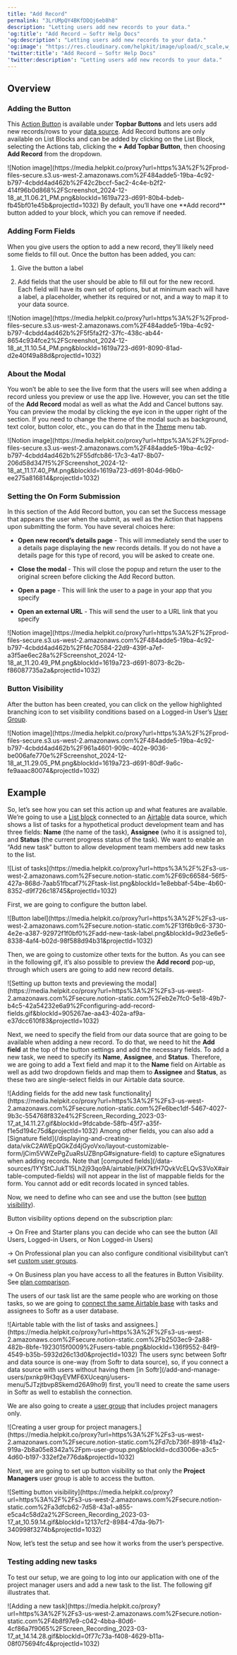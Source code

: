 ```yaml
---
title: "Add Record"
permalink: "3LrUMpQY4BKfDDQj6eb8h8"
description: "Letting users add new records to your data."
'og:title': "Add Record – Softr Help Docs"
'og:description': "Letting users add new records to your data."
'og:image': "https://res.cloudinary.com/helpkit/image/upload/c_scale,w_700,q_auto/v1674219840/softrdocs_meta_OG_Image_Url_258f31c013.png"
'twitter:title': "Add Record – Softr Help Docs"
'twitter:description': "Letting users add new records to your data."
---
```

## Overview

### Adding the Button

This [Action Button](/actions/ntEfT9zSJk6aY54G6W5KGU/action-buttons-overview/idg8Fqf2kjFwcx6kyP3jNq) is available under **Topbar Buttons** and lets users add new records/rows to your [data source](https://www.notion.so/4230abecf813402aa2926466c313290a). Add Record buttons are only available on List Blocks and can be added by clicking on the List Block, selecting the Actions tab, clicking the **+ Add Topbar Button**, then choosing **Add Record** from the dropdown.
<Frame>![Notion image](https://media.helpkit.co/proxy?url=https%3A%2F%2Fprod-files-secure.s3.us-west-2.amazonaws.com%2F484adde5-19ba-4c92-b797-4cbdd4ad462b%2F42c2bccf-5ac2-4c4e-b2f2-414f96b0d868%2FScreenshot_2024-12-18_at_11.06.21_PM.png&blockId=1619a723-d691-80b4-bdeb-fb45bf01e45b&projectId=1032)</Frame>
<Tip>By default, you’ll have one **Add record** button added to your block, which you can remove if needed.</Tip>

### Adding Form Fields

When you give users the option to add a new record, they’ll likely need some fields to fill out. Once the button has been added, you can:

1. Give the button a label

2. Add fields that the user should be able to fill out for the new record. Each field will have its own set of options, but at minimum each will have a label, a placeholder, whether its required or not, and a way to map it to your data source.
<Frame>![Notion image](https://media.helpkit.co/proxy?url=https%3A%2F%2Fprod-files-secure.s3.us-west-2.amazonaws.com%2F484adde5-19ba-4c92-b797-4cbdd4ad462b%2F5f5fa2f2-37fc-438c-ab44-8654c934fce2%2FScreenshot_2024-12-18_at_11.10.54_PM.png&blockId=1619a723-d691-8090-81ad-d2e40f49a88d&projectId=1032)</Frame>

### About the Modal

You won’t be able to see the live form that the users will see when adding a record unless you preview or use the app live. However, you can set the title of the **Add Record** modal as well as what the Add and Cancel buttons say. You can preview the modal by clicking the eye icon in the upper right of the section. If you need to change the theme of the modal such as background, text color, button color, etc., you can do that in the [Theme](/styling/7qXYEkNvWQamR6vcLXzZnF/application-theme/91YGSL2aDJajXdbPBhitbc) menu tab.
<Frame>![Notion image](https://media.helpkit.co/proxy?url=https%3A%2F%2Fprod-files-secure.s3.us-west-2.amazonaws.com%2F484adde5-19ba-4c92-b797-4cbdd4ad462b%2F55dfcb86-17c3-4a17-8b07-206d58d347f5%2FScreenshot_2024-12-18_at_11.17.40_PM.png&blockId=1619a723-d691-804d-96b0-ee275a816814&projectId=1032)</Frame>

### Setting the On Form Submission

In this section of the Add Record button, you can set the Success message that appears the user when the submit, as well as the Action that happens upon submitting the form. You have several choices here:

* **Open new record’s details page** - This will immediately send the user to a details page displaying the new records details. If you do not have a details page for this type of record, you will be asked to create one.

* **Close the modal** - This will close the popup and return the user to the original screen before clicking the Add Record button.

* **Open a page** - This will link the user to a page in your app that you specify

* **Open an external URL** - This will send the user to a URL link that you specify
<Frame>![Notion image](https://media.helpkit.co/proxy?url=https%3A%2F%2Fprod-files-secure.s3.us-west-2.amazonaws.com%2F484adde5-19ba-4c92-b797-4cbdd4ad462b%2Ff4c70584-22d9-439f-a7ef-a3f5ae6ec28a%2FScreenshot_2024-12-18_at_11.20.49_PM.png&blockId=1619a723-d691-8073-8c2b-f86087735a2a&projectId=1032)</Frame>

### Button Visibility

After the button has been created, you can click on the yellow highlighted branching icon to set visibility conditions based on a Logged-in User’s [User Group](/user-groups-and-permissions/3oA6AaFzUiePs2sW2TpYrF/user-groups/6XQfKMeKHUvBcAjKvLs3g3).
<Frame>![Notion image](https://media.helpkit.co/proxy?url=https%3A%2F%2Fprod-files-secure.s3.us-west-2.amazonaws.com%2F484adde5-19ba-4c92-b797-4cbdd4ad462b%2F961a4601-909c-402e-9036-be006afe770e%2FScreenshot_2024-12-18_at_11.29.05_PM.png&blockId=1619a723-d691-80df-9a6c-fe9aaac80074&projectId=1032)</Frame>

## Example

So, let’s see how you can set this action up and what features are available. We’re going to use a [List block](/building-blocks/vikC2AWEpQGkZd4jGyoVxo/list-block/pQhPYuA28VXr5tLLFBcbCU) connected to an [Airtable](/data-sources/1YYStCJukT15Lh2j93qo9A/airtable/jHX7kfH7QvkVcELQvS3VoX) data source, which shows a list of tasks for a hypothetical product development team and has three fields: **Name** (the name of the task), **Assignee** (who it is assigned to), and **Status** (the current progress status of the task). We want to enable an “Add new task” button to allow development team members add new tasks to the list.
<Frame caption="List of tasks">![List of tasks](https://media.helpkit.co/proxy?url=https%3A%2F%2Fs3-us-west-2.amazonaws.com%2Fsecure.notion-static.com%2F69c66584-56f5-427a-868d-7aab51fbcaf7%2Ftask-list.png&blockId=1e8ebbaf-54be-4b60-8352-d9f726c18745&projectId=1032)</Frame>

First, we are going to configure the button label.
<Frame caption="Button label">![Button label](https://media.helpkit.co/proxy?url=https%3A%2F%2Fs3-us-west-2.amazonaws.com%2Fsecure.notion-static.com%2F13f6b9c6-3730-4e2e-a387-92972f1f0bf0%2Fadd-new-task-label.png&blockId=9d23e6e5-8338-4af4-b02d-98f588d94b31&projectId=1032)</Frame>

Then, we are going to customize other texts for the button. As you can see in the following gif, it’s also possible to preview the **Add record** pop-up, through which users are going to add new record details.
<Frame caption="Setting up button texts and previewing the modal">![Setting up button texts and previewing the modal](https://media.helpkit.co/proxy?url=https%3A%2F%2Fs3-us-west-2.amazonaws.com%2Fsecure.notion-static.com%2Feb2e7fc0-5e18-49b7-b4c5-42a54232e6a9%2Fconfiguring-add-record-fields.gif&blockId=905267ae-aa43-402a-af9a-e37dcc610f83&projectId=1032)</Frame>

Next, we need to specify the field from our data source that are going to be available when adding a new record. To do that, we need to hit the **Add field** at the top of the button settings and add the necessary fields. To add a new task, we need to specify its **Name**, **Assignee**, and **Status**. Therefore, we are going to add a Text field and map it to the **Name** field on Airtable as well as add two dropdown fields and map them to **Assignee** and **Status**, as these two are single-select fields in our Airtable data source.
<Frame caption="Adding fields for the add new task functionality">![Adding fields for the add new task functionality](https://media.helpkit.co/proxy?url=https%3A%2F%2Fs3-us-west-2.amazonaws.com%2Fsecure.notion-static.com%2Fe6bec1df-5467-4027-9b3c-554768f832e4%2FScreen_Recording_2023-03-17_at_14.11.27.gif&blockId=9fdcabde-58fb-45f7-a35f-f1e5d194c75d&projectId=1032)</Frame>
<Info>Among other fields, you can also add a [Signature field](/displaying-and-creating-data/vikC2AWEpQGkZd4jGyoVxo/layout-customizable-form/jCim5VWZePgZuaRsUZBnpG#signature-field) to capture eSignatures when adding records. </Info>
<Warning>Note that [computed fields](/data-sources/1YYStCJukT15Lh2j93qo9A/airtable/jHX7kfH7QvkVcELQvS3VoX#airtable-computed-fields) will not appear in the list of mappable fields for the form.</Warning>
<Warning>You cannot add or edit records located in synced tables.</Warning>

Now, we need to define who can see and use the button (see [button visibility](/user-groups-and-permissions/3oA6AaFzUiePs2sW2TpYrF/action-button-visibility/tqpb8TkUD4U4DCAUA2hjKo)).

<Tip>
Button visibility options depend on the subscription plan:

→ On Free and Starter plans you can decide who can see the button (All Users, Logged-in Users, or Non Logged-in Users)

→ On Professional plan you can also configure conditional visibilitybut can’t set [custom user groups](/user-groups-and-permissions/3oA6AaFzUiePs2sW2TpYrF/user-groups/6XQfKMeKHUvBcAjKvLs3g3).

→ On Business plan you have access to all the features in Button Visibility.
See [plan comparison](https://www.softr.io/pricing).
</Tip>

The users of our task list are the same people who are working on those tasks, so we are going to [connect the same Airtable base](/add-and-manage-users/pxnkp9H3qyEVMF6XUceqnj/syncing-users-with-a-data-source/hshRGygHr4T33EnaLntGf9) with tasks and assignees to Softr as a user database.
<Frame caption="Airtable table with the list of tasks and assignees.">![Airtable table with the list of tasks and assignees.](https://media.helpkit.co/proxy?url=https%3A%2F%2Fs3-us-west-2.amazonaws.com%2Fsecure.notion-static.com%2Fb2503ec9-2a88-482b-8bfe-1923015f0009%2Fusers-table.png&blockId=136f9552-84f9-4549-b35b-5932d26c13d0&projectId=1032)</Frame>
<Tip>The users sync between Softr and data source is one-way (from Softr to data source), so, if you connect a data source with users without having them [in Softr](/add-and-manage-users/pxnkp9H3qyEVMF6XUceqnj/users-menu/5JTzjtbvp8Skemd26A9ho9) first, you’ll need to create the same users in Softr as well to establish the connection.</Tip>

We are also going to create a [user group](/user-groups-and-permissions/3oA6AaFzUiePs2sW2TpYrF/user-groups/6XQfKMeKHUvBcAjKvLs3g3) that includes project managers only.
<Frame caption="Creating a user group for project managers.">![Creating a user group for project managers.](https://media.helpkit.co/proxy?url=https%3A%2F%2Fs3-us-west-2.amazonaws.com%2Fsecure.notion-static.com%2Fd7cb736f-8918-41a2-919a-2b8a05e8342a%2Fpm-user-group.png&blockId=dcd3006e-a3c5-4d60-b197-332ef2e776da&projectId=1032)</Frame>

Next, we are going to set up button visibility so that only the **Project Managers** user group is able to access the button.
<Frame caption="Setting button visibility">![Setting button visibility](https://media.helpkit.co/proxy?url=https%3A%2F%2Fs3-us-west-2.amazonaws.com%2Fsecure.notion-static.com%2Fa3dfcb62-7d58-43a1-a855-e5ca4c58d2a2%2FScreen_Recording_2023-03-17_at_10.59.14.gif&blockId=12137cf2-8984-47da-9b71-340998f3274b&projectId=1032)</Frame>

Now, let’s test the setup and see how it works from the user’s perspective.

### Testing adding new tasks

To test our setup, we are going to log into our application with one of the project manager users and add a new task to the list. The following gif illustrates that.
<Frame caption="Adding a new task">![Adding a new task](https://media.helpkit.co/proxy?url=https%3A%2F%2Fs3-us-west-2.amazonaws.com%2Fsecure.notion-static.com%2F4b8f97e9-c042-4bba-80d6-4cf86a7f9065%2FScreen_Recording_2023-03-17_at_14.14.28.gif&blockId=0f77c73a-f408-4629-b11a-08f075694fc4&projectId=1032)</Frame>